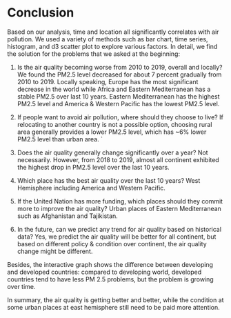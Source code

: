# Conclusion

Based on our analysis, time and location all significantly correlates with air pollution. We used a variety of methods such as bar chart, time series, histogram, and d3 scatter plot to explore various factors. In detail, we find the solution for the problems that we asked at the beginning:

  1. Is the air quality becoming worse from 2010 to 2019, overall and locally?
      We found the PM2.5 level decreased for about 7 percent gradually from 2010 to 2019. Locally speaking, Europe has the most significant decrease in the world while Africa and Eastern Mediterranean has a stable PM2.5 over last 10 years. Eastern Mediterranean has the highest PM2.5 level and America & Western Pacific has the lowest PM2.5 level.
      
  2. If people want to avoid air pollution, where should they choose to live?
      If relocating to another country is not a possible option, choosing rural area generally provides a lower PM2.5 level, which has ~6% lower PM2.5 level than urban area.
    `
  3. Does the air quality generally change significantly over a year?
    Not necessarily. However, from 2018 to 2019, almost all continent exhibited the highest drop in PM2.5 level over the last 10 years.
  
  4. Which place has the best air quality over the last 10 years?
    West Hemisphere including America and Western Pacific.
    
  5. If the United Nation has more funding, which places should they commit more to improve the air quality?
    Urban places of Eastern Mediterranean such as Afghanistan and Tajikistan.
  
  6. In the future, can we predict any trend for air quality based on historical data?
    Yes, we predict the air quality will be better for all continent, but based on different policy & condition over continent, the air quality change might be different.
  
Besides, the interactive graph shows the difference between developing and developed countries: compared to developing world, developed countries tend to have less PM 2.5 problems, but the problem is growing over time. 

In summary, the air quality is getting better and better, while the condition at some urban places at east hemisphere still need to be paid more attention.
    
